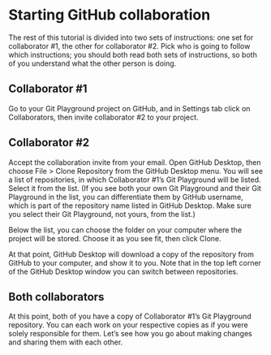 # Starting GitHub collaboration

The rest of this tutorial is divided into two sets of instructions: one set for collaborator #1, the other for collaborator #2. Pick who is going to follow which instructions; you should both read both sets of instructions, so both of you understand what the other person is doing. 

## Collaborator #1

Go to your Git Playground project on GitHub, and in Settings tab click on Collaborators, then invite collaborator #2 to your project.

## Collaborator #2

Accept the collaboration invite from your email. Open GitHub Desktop, then choose File > Clone Repository from the GitHub Desktop menu. You will see a list of repositories, in which Collaborator #1's Git Playground will be listed. Select it from the list. (If you see both your own Git Playground and their Git Playground in the list, you can differentiate them by GitHub username, which is part of the repository name listed in GitHub Desktop. Make sure you select their Git Playground, not yours, from the list.) 

Below the list, you can choose the folder on your computer where the project will be stored. Choose it as you see fit, then click Clone.

At that point, GitHub Desktop will download a copy of the repository from GitHub to your computer, and show it to you. Note that in the top left corner of the GitHub Desktop window you can switch between repositories.

## Both collaborators

At this point, both of you have a copy of Collaborator #1's Git Playground repository. You can each work on your respective copies as if you were solely responsible for them. Let's see how you go about making changes and sharing them with each other.